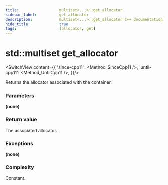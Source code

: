 ```yaml
---
title:					multiset<...>::get_allocator
sidebar_label:			get_allocator
description:			multiset<...>::get_allocator C++ documentation
hide_title:				true
tags:					[allocator, get]
---
```



<!----------------- Codes ---------------------->

<!-- get_allocator -->


# std::multiset get_allocator

<SwitchView content={{
		'since-cpp11': <Method_SinceCpp11 />,
		'until-cpp11': <Method_UntilCpp11 />,
	}}/>

Returns the allocator associated with the container.

### Parameters

**(none)**

### Return value

The associated allocator.

### Exceptions

**(none)**

### Complexity

Constant.
